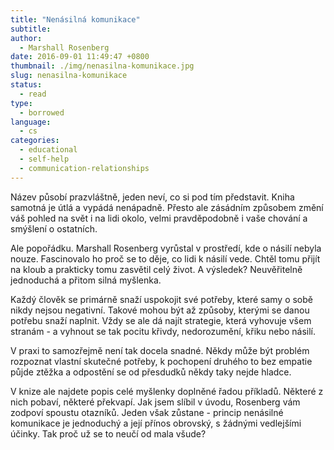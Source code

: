 ```yaml
---
title: "Nenásilná komunikace"
subtitle:
author:
  - Marshall Rosenberg
date: 2016-09-01 11:49:47 +0800
thumbnail: ./img/nenasilna-komunikace.jpg
slug: nenasilna-komunikace
status:
  - read
type:
  - borrowed
language:
  - cs
categories:
  - educational
  - self-help
  - communication-relationships
---
```


Název působí prazvláštně, jeden neví, co si pod tím představit. Kniha samotná je útlá a vypádá nenápadně. Přesto ale zásádním způsobem změní váš pohled na svět i na lidi okolo, velmi pravděpodobně i vaše chování a smýšlení o ostatních.

Ale popořádku. Marshall Rosenberg vyrůstal v prostředí, kde o násilí nebyla nouze. Fascinovalo ho proč se to děje, co lidi k násilí vede. Chtěl tomu přijít na kloub a prakticky tomu zasvětil celý život. A výsledek? Neuvěřitelně jednoduchá a přitom silná myšlenka.

Každý člověk se primárně snaží uspokojit své potřeby, které samy o sobě nikdy nejsou negativní. Takové mohou být až způsoby, kterými se danou potřebu snaží naplnit. Vždy se ale dá najít strategie, která vyhovuje všem stranám - a vyhnout se tak pocitu křivdy, nedorozumění, křiku nebo násilí.

V praxi to samozřejmě není tak docela snadné. Někdy může být problém rozpoznat vlastní skutečné potřeby, k pochopení druhého to bez empatie půjde ztěžka a odpostění se od přesdudků někdy taky nejde hladce.

V knize ale najdete popis celé myšlenky doplněné řadou příkladů. Některé z nich pobaví, některé překvapí. Jak jsem slíbil v úvodu, Rosenberg vám zodpoví spoustu otazníků. Jeden však zůstane - princip nenásilné komunikace je jednoduchý a její přínos obrovský, s žádnými vedlejšími účinky. Tak proč už se to neučí od mala všude?
